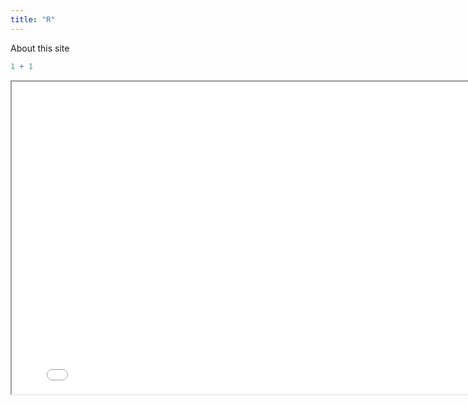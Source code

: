 ```yaml
---
title: "R"
---
```


About this site

```r
1 + 1 
```


```{=html}
<iframe width="800" height="500" src="Presentation/(Re) Introduction to R.html" title="Quarto Documentation"></iframe>
```